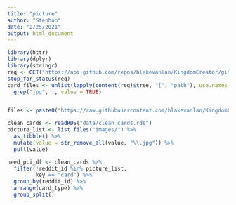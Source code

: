 ```yaml
---
title: "picture"
author: "Stephan"
date: "2/25/2021"
output: html_document
---
```


```r
library(httr)
library(dplyr)
library(stringr)
req <- GET("https://api.github.com/repos/blakevanlan/KingdomCreator/git/trees/master?recursive=1")
stop_for_status(req)
card_files <- unlist(lapply(content(req)$tree, "[", "path"), use.names = F) %>% 
  grep("jpg", ., value = TRUE)


files <- paste0("https://raw.githubusercontent.com/blakevanlan/KingdomCreator/master/", card_files)

```




```r
clean_cards <- readRDS("data/clean_cards.rds")
picture_list <- list.files("images/") %>% 
  as_tibble() %>% 
  mutate(value = str_remove_all(value, "\\.jpg")) %>% 
  pull(value)

need_pci_df <- clean_cards %>% 
  filter(!reddit_id %in% picture_list,
         key == "card") %>% 
  group_by(reddit_id) %>% 
  arrange(card_type) %>% 
  group_split()


```